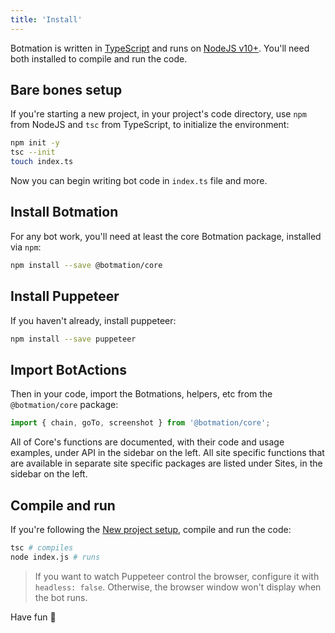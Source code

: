 ```yaml
---
title: 'Install'
---
```


Botmation is written in [TypeScript](https://www.typescriptlang.org/) and runs on [NodeJS v10+](http://nodejs.org/). You'll need both installed to compile and run the code.

## Bare bones setup

If you're starting a new project, in your project's code directory, use `npm` from NodeJS and `tsc` from TypeScript, to initialize the environment:
```bash
npm init -y
tsc --init
touch index.ts
```

Now you can begin writing bot code in `index.ts` file and more.

## Install Botmation

For any bot work, you'll need at least the core Botmation package, installed via `npm`:

```bash
npm install --save @botmation/core
```

## Install Puppeteer

If you haven't already, install puppeteer:

```bash
npm install --save puppeteer
```

## Import BotActions

Then in your code, import the Botmations, helpers, etc from the `@botmation/core` package:
```typescript
import { chain, goTo, screenshot } from '@botmation/core';
```

All of Core's functions are documented, with their code and usage examples, under API in the sidebar on the left. All site specific functions that are available in separate site specific packages are listed under Sites, in the sidebar on the left.

## Compile and run

If you're following the [New project setup](#new-project-setup), compile and run the code:
```bash
tsc # compiles
node index.js # runs
```

> If you want to watch Puppeteer control the browser, configure it with `headless: false`. Otherwise, the browser window won't display when the bot runs.

Have fun 🚀
